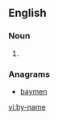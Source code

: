 ==English==

===Noun===
{{en-noun}}

# {{alternative spelling of|byname}}

===Anagrams===
* [[baymen#English|baymen]]

[[vi:by-name]]